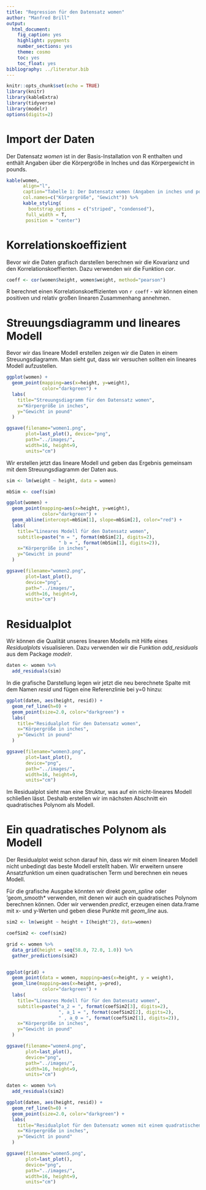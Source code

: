 ```yaml
---
title: "Regression für den Datensatz women"
author: "Manfred Brill"
output: 
  html_document: 
    fig_caption: yes
    highlight: pygments
    number_sections: yes
    theme: cosmo
    toc: yes
    toc_float: yes
bibliography: ../literatur.bib 
---
```


```r
knitr::opts_chunk$set(echo = TRUE)
library(knitr)
library(kableExtra)
library(tidyverse)
library(modelr)
options(digits=2)
```

# Import der Daten
Der Datensatz *women* ist in der Basis-Installation von R
enthalten und enthält Angaben über die Körpergröße in Inches
und das Körpergewicht in pounds.

```r
kable(women,
      align="l",
      caption="Tabelle 1: Der Datensatz women (Angaben in inches und pound)",
      col.names=c("Körpergröße", "Gewicht")) %>%
      kable_styling(
        bootstrap_options = c("striped", "condensed"), 
       full_width = T, 
       position = "center")
```

# Korrelationskoeffizient
Bevor wir die Daten grafisch darstellen berechnen wir die Kovarianz und den Korrelationskoeffienten. Dazu verwenden wir die
Funktion *cor*.

```r
coeff <- cor(women$height, women$weight, method="pearson")
```

R berechnet einen Korrelationskoeffizienten von `r coeff` - wir können einen positiven
und relativ großen linearen Zusammenhang annehmen.

# Streuungsdiagramm und lineares Modell
Bevor wir das lineare Modell erstellen zeigen wir die Daten in einem Streuungsdiagramm. Man sieht gut, dass wir versuchen sollten ein lineares Modell aufzustellen.

```r
ggplot(women) +
  geom_point(mapping=aes(x=height, y=weight), 
             color="darkgreen") +
  labs(
    title="Streuungsdiagramm für den Datensatz women", 
    x="Körpergröße in inches", 
    y="Gewicht in pound"
  ) 

ggsave(filename="women1.png", 
       plot=last_plot(), device="png",
       path="../images/", 
       width=16, height=9, 
       units="cm")
```

Wir erstellen jetzt das lineare Modell und geben das Ergebnis gemeinsam
mit dem Streuungsdiagramm der Daten aus.

```r
sim <- lm(weight ~ height, data = women)

mbSim <- coef(sim)

ggplot(women) +
  geom_point(mapping=aes(x=height, y=weight), 
             color="darkgreen") +
  geom_abline(intercept=mbSim[1], slope=mbSim[2], color="red") +
  labs(
    title="Lineares Modell für den Datensatz women", 
    subtitle=paste("m = ", format(mbSim[2], digits=2), 
                   " b = ", format(mbSim[1], digits=2)),
    x="Körpergröße in inches", 
    y="Gewicht in pound"
  ) 

ggsave(filename="women2.png", 
       plot=last_plot(), 
       device="png",
       path="../images/", 
       width=16, height=9, 
       units="cm")
```

# Residualplot

Wir können die Qualität unseres linearen Modells mit Hilfe eines *Residualplots* visualisieren. Dazu verwenden wir die Funktion 
*add_residuals* aus dem Package *modelr*.

```r
daten <- women %>%
  add_residuals(sim)
```

In die grafische Darstellung legen wir jetzt die neu berechnete Spalte
mit dem Namen *resid* und fügen eine Referenzlinie bei y=0 hinzu:

```r
ggplot(daten, aes(height, resid)) + 
  geom_ref_line(h=0) + 
  geom_point(size=2.0, color="darkgreen") +
  labs(
    title="Residualplot für den Datensatz women", 
    x="Körpergröße in inches", 
    y="Gewicht in pound"
  )

ggsave(filename="women3.png", 
       plot=last_plot(), 
       device="png",
       path="../images/", 
       width=16, height=9, 
       units="cm")
```

Im Residualplot sieht man eine Struktur, was auf ein nicht-lineares Modell schließen lässt. Deshalb erstellen wir im nächsten Abschnitt ein quadratisches Polynom als Modell.

# Ein quadratisches Polynom als Modell
Der Residualplot weist schon darauf hin, dass wir mit einem linearen Modell nicht unbedingt das beste Modell erstellt haben. 
Wir erweitern unsere Ansatzfunktion um einen quadratischen Term
und berechnen ein neues Modell.

Für die grafische Ausgabe könnten wir direkt *geom_spline*
oder 'geom_smooth* verwenden, mit denen wir auch
ein quadratisches Polynom berechnen können.
Oder wir verwenden *predict*, erzeugen einen data.frame
mit x- und y-Werten und geben diese Punkte mit *geom_line* aus.

```r
sim2 <- lm(weight ~ height + I(height^2), data=women)

coefSim2 <- coef(sim2)

grid <- women %>%
  data_grid(height = seq(58.0, 72.0, 1.0)) %>%
  gather_predictions(sim2)


ggplot(grid) +
  geom_point(data = women, mapping=aes(x=height, y = weight),                      color="blue") + 
  geom_line(mapping=aes(x=height, y=pred), 
             color="darkgreen") +
  labs(
    title="Lineares Modell für für den Datensatz women", 
    subtitle=paste("a_2 = ", format(coefSim2[3], digits=2), 
                   ", a_1 = ", format(coefSim2[2], digits=2), 
                   " , a_0 = ", format(coefSim2[1], digits=2)),
    x="Körpergröße in inches", 
    y="Gewicht in pound"
  ) 

ggsave(filename="women4.png", 
       plot=last_plot(), 
       device="png",
       path="../images/", 
       width=16, height=9, 
       units="cm")
```
```r
daten <- women %>%
  add_residuals(sim2)

ggplot(daten, aes(height, resid)) + 
  geom_ref_line(h=0) + 
  geom_point(size=2.0, color="darkgreen") +
  labs(
    title="Residualplot für den Datensatz women mit einem quadratischen Modell", 
    x="Körpergröße in inches", 
    y="Gewicht in pound"
  )

ggsave(filename="women5.png", 
       plot=last_plot(), 
       device="png",
       path="../images/", 
       width=16, height=9, 
       units="cm")
```

